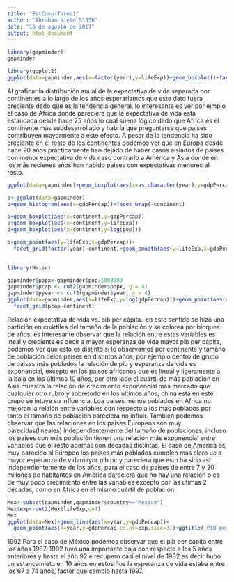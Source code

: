 ```yaml
---
title: "EstComp-Tarea1"
author: "Abraham Nieto 51556"
date: "16 de agosto de 2017"
output: html_document
---
```

```r
library(gapminder)
gapminder
```

```r
library(ggplot2) 
ggplot(data=gapminder,aes(x=factor(year),y=lifeExp))+geom_boxplot()+facet_wrap(~continent)
```
Al graficar la distribución anual de la expectativa de vida separada por continentes a lo largo de los años esperaríamos que este dato fuera  creciente dado que es la tendencia general, lo interesante es ver por ejmplo el caso de Africa donde pareciera que la expectativa de vida esta estancada desde hace 25 años lo cual suena lógico dado que Africa es el continente más subdesarrollado y habría que preguntarse que paises contribuyen mayormente a este efecto.
A pesar de la tendencia ha sido creciente en el resto de los continentes podemos ver que en Europa desde hace 20 años prácticamente han dejado de haber casos aislados de paises con menor expectativa de vida caso contrario a América y Asia donde en los más recienes años han habido paises con expectativas menores al resto.

```r
ggplot(data=gapminder)+geom_boxplot(aes(x=as.character(year),y=gdpPercap))
```

```r
p<-ggplot(data=gapminder) 
p+geom_histogram(aes(x=gdpPercap))+facet_wrap(~continent)
```

```r
p+geom_boxplot(aes(x=continent,y=gdpPercap)) 
p+geom_boxplot(aes(x=continent,y=lifeExp)) 
p+geom_boxplot(aes(x=continent,y=log(pop)))
```

```r
p+geom_point(aes(y=lifeExp,x=gdpPercap))+
  facet_grid(factor(year)~continent)+geom_smooth(aes(y=lifeExp,x=gdpPercap)
                                                                            ) 

```

```r

library(Hmisc)

gapminder$popx<-gapminder$pop/1000000
gapminder$pcap <- cut2(gapminder$popx, g = 4) 
gapminder$pyear <- cut2(gapminder$year, g = 4) 
ggplot(data=gapminder,aes(x=lifeExp,y=log(gdpPercap)))+geom_point(aes(color=pyear))+geom_smooth(span=3)+
  facet_grid(pcap~continent)
```


Relación expectativa de vida vs. pib per cápita.-en este sentido se hizo una partición en cuártiles del tamaño de la población  y se colorea por bloques de años, es interesante observar que la relación entre estas variables es ineal y creciente es decir a mayor esperanza de vida mayor pib per cápita, podemos ver que esto es distinto si lo observamos por continente y tamaño de población delos países en distintos años, por ejemplo dentro de grupo de paises más poblados la relación de pib y esperanza de vida es exponencial, excepto en los paises africanos que es lineal y ligeramente a la baja en los últimos 10 años, por otro lado el cuártil de más población en Asia muestra la relación de crecimiento exponencial más marcado que cualquier otro rubro y sobretodo en los ultimos años, china está en este grupo se intuye su influencia.
Loa paises menos poblados en Africa no mejoran la relaión entre variables con respecto a los mas poblados por tanto el tamaño de población pareciera no influir. 
También  podemos observar que las relaciones en los paises Europeos son muy parecidas(lineales) independientemente del tamaño de poblaciones, incluso los paises con más población tienen una relación más exponencial entre variables que el resto además con décadas distintas.
El caso de América es muy parecido al Europeo los paises más poblados cumplen más claro ue a mayor esperanza de vidamayor pib pc y pareciera que esto ha sido así independientemente de los años, para el caso de paises de entre 7 y 20 millones de habitantes en América pareciera que no hay una relación o es de muy poco crecimiento entre las variables excepto por las útimas 2 décadas, como en Africa en el mismo cuártil de población.


```r
Mex<-subset(gapminder,gapminder$country=="Mexico") 
Mex$exp<-cut2(Mex$lifeExp,g=4)
Mex
ggplot(data=Mex)+geom_line(aes(x=year,y=gdpPercap))+ 
  geom_point(aes(x=year,y=gdpPercap,color=exp,size=3))+ggtitle('PIB per capita México')
```
1992
Para el caso de México podemos observar que el pib per cápita entre los años 1987-1992 tuvo una importante baja con respecto a los 5 años anteriores y hasta el año 92 e recupero casi el nivel de 1982 es decir hubo un estancamieto en 10 años en estos ños la esperanza de vida estaba entre los 67 a 74 años, factor que cambio hasta 1997.
